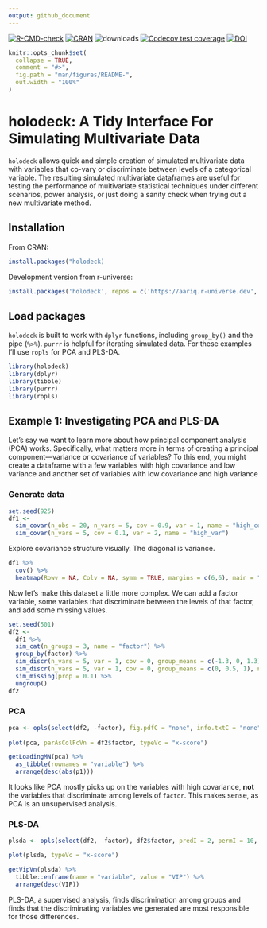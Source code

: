 ```yaml
---
output: github_document
---
```


<!-- README.md is generated from README.Rmd. Please edit that file -->

<!-- badges: start -->
[![R-CMD-check](https://github.com/Aariq/holodeck/actions/workflows/R-CMD-check.yaml/badge.svg)](https://github.com/Aariq/holodeck/actions/workflows/R-CMD-check.yaml)
[![CRAN](https://www.r-pkg.org/badges/version/holodeck)]( https://CRAN.R-project.org/package=holodeck) ![downloads](http://cranlogs.r-pkg.org/badges/grand-total/holodeck)
[![Codecov test coverage](https://codecov.io/gh/Aariq/holodeck/branch/master/graph/badge.svg)](https://app.codecov.io/gh/Aariq/holodeck?branch=master)
[![DOI](https://zenodo.org/badge/167047376.svg)](https://zenodo.org/badge/latestdoi/167047376)
<!-- badges: end -->

```r
knitr::opts_chunk$set(
  collapse = TRUE,
  comment = "#>",
  fig.path = "man/figures/README-",
  out.width = "100%"
)
```




# holodeck: A Tidy Interface For Simulating Multivariate Data

`holodeck` allows quick and simple creation of simulated multivariate data with variables that co-vary or discriminate between levels of a categorical variable.  The resulting simulated multivariate dataframes are useful for testing the performance of multivariate statistical techniques under different scenarios, power analysis, or just doing a sanity check when trying out a new multivariate method.

## Installation

From CRAN:
``` r
install.packages("holodeck)
```

Development version from r-universe:
``` r
install.packages('holodeck', repos = c('https://aariq.r-universe.dev', 'https://cloud.r-project.org'))
```

## Load packages

`holodeck` is built to work with `dplyr` functions, including `group_by()` and the pipe (` %>% `). `purrr` is helpful for iterating simulated data.  For these examples I'll use `ropls` for PCA and PLS-DA.

```r
library(holodeck)
library(dplyr)
library(tibble)
library(purrr)
library(ropls)
```

## Example 1: Investigating PCA and PLS-DA

Let's say we want to learn more about how principal component analysis (PCA) works.  Specifically, what matters more in terms of creating a principal component---variance or covariance of variables? To this end, you might create a dataframe with a few variables with high covariance and low variance and another set of variables with low covariance and high variance

### Generate data

```R
set.seed(925)
df1 <- 
  sim_covar(n_obs = 20, n_vars = 5, cov = 0.9, var = 1, name = "high_cov") %>%
  sim_covar(n_vars = 5, cov = 0.1, var = 2, name = "high_var") 
```

Explore covariance structure visually.  The diagonal is variance.

```r
df1 %>% 
  cov() %>%
  heatmap(Rowv = NA, Colv = NA, symm = TRUE, margins = c(6,6), main = "Covariance")
```

Now let's make this dataset a little more complex. We can add a factor variable, some variables that discriminate between the levels of that factor, and add some missing values.

```r
set.seed(501)
df2 <-
  df1 %>% 
  sim_cat(n_groups = 3, name = "factor") %>% 
  group_by(factor) %>% 
  sim_discr(n_vars = 5, var = 1, cov = 0, group_means = c(-1.3, 0, 1.3), name = "discr") %>% 
  sim_discr(n_vars = 5, var = 1, cov = 0, group_means = c(0, 0.5, 1), name = "discr2") %>% 
  sim_missing(prop = 0.1) %>% 
  ungroup()
df2
```


### PCA

```r
pca <- opls(select(df2, -factor), fig.pdfC = "none", info.txtC = "none")
  
plot(pca, parAsColFcVn = df2$factor, typeVc = "x-score")

getLoadingMN(pca) %>%
  as_tibble(rownames = "variable") %>% 
  arrange(desc(abs(p1)))
```

It looks like PCA mostly picks up on the variables with high covariance, **not** the variables that discriminate among levels of `factor`.  This makes sense, as PCA is an unsupervised analysis.

### PLS-DA

```r
plsda <- opls(select(df2, -factor), df2$factor, predI = 2, permI = 10, fig.pdfC = "none", info.txtC = "none")

plot(plsda, typeVc = "x-score")

getVipVn(plsda) %>% 
  tibble::enframe(name = "variable", value = "VIP") %>% 
  arrange(desc(VIP))
```

PLS-DA, a supervised analysis, finds discrimination among groups and finds that the discriminating variables we generated are most responsible for those differences.

